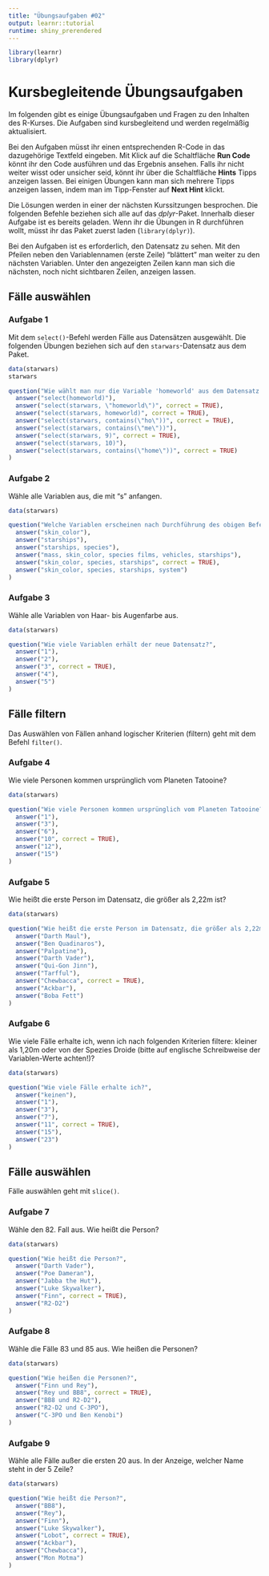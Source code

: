 ```yaml
---
title: "Übungsaufgaben #02"
output: learnr::tutorial
runtime: shiny_prerendered
---
```


```r
library(learnr)
library(dplyr)
```

# Kursbegleitende Übungsaufgaben

Im folgenden gibt es einige Übungsaufgaben und Fragen zu den Inhalten des R-Kurses. Die Aufgaben sind kursbegleitend und werden regelmäßig aktualisiert.

Bei den Aufgaben müsst ihr einen entsprechenden R-Code in das dazugehörige Textfeld eingeben. Mit Klick auf die Schaltfläche **Run Code** könnt ihr den Code ausführen und das Ergebnis ansehen. Falls ihr nicht weiter wisst oder unsicher seid, könnt ihr über die Schaltfläche **Hints** Tipps anzeigen lassen. Bei einigen Übungen kann man sich mehrere Tipps anzeigen lassen, indem man im Tipp-Fenster auf **Next Hint** klickt.

Die Lösungen werden in einer der nächsten Kurssitzungen besprochen. Die folgenden Befehle beziehen sich alle auf das *dplyr*-Paket. Innerhalb dieser Aufgabe ist es bereits geladen. Wenn ihr die Übungen in R durchführen wollt, müsst ihr das Paket zuerst laden (`library(dplyr)`).

Bei den Aufgaben ist es erforderlich, den Datensatz zu sehen. Mit den Pfeilen neben den Variablennamen (erste Zeile) "blättert" man weiter zu den nächsten Variablen. Unter den angezeigten Zeilen kann man sich die nächsten, noch nicht sichtbaren Zeilen, anzeigen lassen.

## Fälle auswählen

### Aufgabe 1

Mit dem `select()`-Befehl werden Fälle aus Datensätzen ausgewählt. Die folgenden Übungen beziehen sich auf den `starwars`-Datensatz aus dem Paket.

```r
data(starwars)
starwars
```

```r
question("Wie wählt man nur die Variable 'homeworld' aus dem Datensatz 'starwars' aus? Bitte *alle* korrekten Antworten angeben.",
  answer("select(homeworld)"),
  answer("select(starwars, \"homeworld\")", correct = TRUE),
  answer("select(starwars, homeworld)", correct = TRUE),
  answer("select(starwars, contains(\"ho\"))", correct = TRUE),
  answer("select(starwars, contains(\"me\"))"),
  answer("select(starwars, 9)", correct = TRUE),
  answer("select(starwars, 10)"),
  answer("select(starwars, contains(\"home\"))", correct = TRUE)
)
```

### Aufgabe 2

Wähle alle Variablen aus, die mit "s" anfangen.

```r
data(starwars)

```

```r
question("Welche Variablen erscheinen nach Durchführung des obigen Befehls?",
  answer("skin_color"),
  answer("starships"),
  answer("starships, species"),
  answer("mass, skin_color, species films, vehicles, starships"),
  answer("skin_color, species, starships", correct = TRUE),
  answer("skin_color, species, starships, system")
)
```

### Aufgabe 3

Wähle alle Variablen von Haar- bis Augenfarbe aus.

```r
data(starwars)

```

```r
question("Wie viele Variablen erhält der neue Datensatz?",
  answer("1"),
  answer("2"),
  answer("3", correct = TRUE),
  answer("4"),
  answer("5")
)
```

## Fälle filtern

Das Auswählen von Fällen anhand logischer Kriterien (filtern) geht mit dem Befehl  `filter()`.

### Aufgabe 4

Wie viele Personen kommen ursprünglich vom Planeten Tatooine?

```r
data(starwars)

```

```r
question("Wie viele Personen kommen ursprünglich vom Planeten Tatooine?",
  answer("1"),
  answer("3"),
  answer("6"),
  answer("10", correct = TRUE),
  answer("12"),
  answer("15")
)
```

### Aufgabe 5

Wie heißt die erste Person im Datensatz, die größer als 2,22m ist?

```r
data(starwars)

```

```r
question("Wie heißt die erste Person im Datensatz, die größer als 2,22m ist?",
  answer("Darth Maul"),
  answer("Ben Quadinaros"),
  answer("Palpatine"),
  answer("Darth Vader"),
  answer("Qui-Gon Jinn"),
  answer("Tarfful"),
  answer("Chewbacca", correct = TRUE),
  answer("Ackbar"),
  answer("Boba Fett")
)
```

### Aufgabe 6

Wie viele Fälle erhalte ich, wenn ich nach folgenden Kriterien filtere: kleiner als 1,20m oder von der Spezies Droide (bitte auf englische Schreibweise der Variablen-Werte achten!)?

```r
data(starwars)

```

```r
question("Wie viele Fälle erhalte ich?",
  answer("keinen"),
  answer("1"),
  answer("3"),
  answer("7"),
  answer("11", correct = TRUE),
  answer("15"),
  answer("23")
)
```

## Fälle auswählen

Fälle auswählen geht mit `slice()`.

### Aufgabe 7

Wähle den 82. Fall aus. Wie heißt die Person?

```r
data(starwars)

```

```r
question("Wie heißt die Person?",
  answer("Darth Vader"),
  answer("Poe Dameran"),
  answer("Jabba the Hut"),
  answer("Luke Skywalker"),
  answer("Finn", correct = TRUE),
  answer("R2-D2")
)
```

### Aufgabe 8

Wähle die Fälle 83 und 85 aus. Wie heißen die Personen?

```r
data(starwars)

```

```r
question("Wie heißen die Personen?",
  answer("Finn und Rey"),
  answer("Rey und BB8", correct = TRUE),
  answer("BB8 und R2-D2"),
  answer("R2-D2 und C-3PO"),
  answer("C-3PO und Ben Kenobi")
)
```

### Aufgabe 9

Wähle alle Fälle außer die ersten 20 aus. In der Anzeige, welcher Name steht in der 5 Zeile?

```r
data(starwars)

```

```r
question("Wie heißt die Person?",
  answer("BB8"),
  answer("Rey"),
  answer("Finn"),
  answer("Luke Skywalker"),
  answer("Lobot", correct = TRUE),
  answer("Ackbar"),
  answer("Chewbacca"),
  answer("Mon Motma")
)
```
